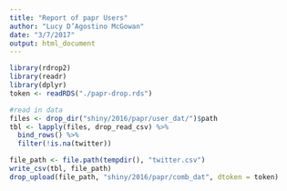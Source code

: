 ```yaml
---
title: "Report of papr Users"
author: "Lucy D’Agostino McGowan"
date: "3/7/2017"
output: html_document
---
```


```r
library(rdrop2)
library(readr)
library(dplyr)
token <- readRDS("./papr-drop.rds")
```

```r
#read in data
files <- drop_dir("shiny/2016/papr/user_dat/")$path
tbl <- lapply(files, drop_read_csv) %>% 
  bind_rows() %>%
  filter(!is.na(twitter))

file_path <- file.path(tempdir(), "twitter.csv")
write_csv(tbl, file_path)
drop_upload(file_path, "shiny/2016/papr/comb_dat", dtoken = token)
```

